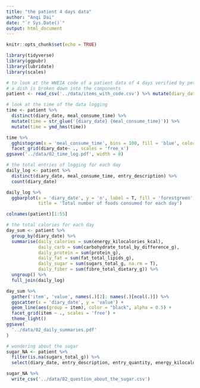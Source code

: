 ```yaml
---
title: "the patient 4 days data"
author: "Anqi Dai"
date: "`r Sys.Date()`"
output: html_document
---
```


```r
knitr::opts_chunk$set(echo = TRUE)
```

```r
library(tidyverse)
library(ggpubr)
library(lubridate)
library(scales)
```

```r
# to look at the WWEIA code of a patient data of 4 days verified by peter
# a dish is broken down into the components 
patient <- read_csv('../data/items_with_code.csv') %>% mutate(diary_date = dmy(diary_date))
```

```r
# look at the time of the data logging
time <- patient %>% 
  distinct(diary_date, meal_consume_time) %>% 
  mutate(time = str_glue('{diary_date} {meal_consume_time}')) %>% 
  mutate(time = ymd_hms(time))

time %>% 
  gghistogram(x = 'meal_consume_time', bins = 100, fill = 'blue', color = 'white') +
  facet_grid(diary_date~ ., scales = 'free_x') 
ggsave('../data/02_time_log.pdf', width = 8)

# the total entries of logging for each day
daily_log <- patient %>% 
  distinct(diary_date, meal_consume_time, entry_description) %>% 
  count(diary_date)

daily_log %>% 
  ggbarplot(x = 'diary_date', y = 'n', label = T, fill = 'forestgreen', color = 'white',
            title = 'Total number of foods consumed for each day')
```
```r
colnames(patient)[1:55]
```

```r
# the total calories for each day
day_sum <- patient %>% 
  group_by(diary_date) %>% 
  summarise(daily_calories = sum(energy_kilocalories_kcal),
            daily_carb = sum(carbohydrate_total_by_difference_g),
            daily_protein = sum(protein_g),
            daily_fat = sum(fat_total_lipids_g),
            daily_sugar = sum(sugars_total_g, na.rm = T),
            daily_fiber = sum(fibre_total_dietary_g)) %>% 
  ungroup() %>% 
  full_join(daily_log)
```
```r
day_sum %>% 
  gather('item', 'value', names(.)[2]: names(.)[ncol(.)]) %>% 
  ggscatter(x = 'diary_date', y = 'value') +
  geom_line(aes(group = item), color = "black", alpha = 0.5) +
  facet_grid(item ~ ., scales = 'free') +
  theme_light() 
ggsave(
  '../data/02_daily_summaries.pdf'
)
```


```r
# wondering about the sugar
sugar_NA <- patient %>% 
  filter(is.na(sugars_total_g)) %>% 
  select(diary_date, entry_description, entry_quantity, energy_kilocalories_kcal, carbohydrate_total_by_difference_g, protein_g, sugars_total_g, ends_with('ose_g'))

sugar_NA %>% 
  write_csv('../data/02_question_about_the_sugar.csv')
```

